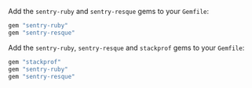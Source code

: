 <OnboardingOption optionId="profiling" hideForThisOption>

Add the `sentry-ruby` and `sentry-resque` gems to your `Gemfile`:

```ruby {filename:Gemfile}
gem "sentry-ruby"
gem "sentry-resque"
```

</OnboardingOption>

<OnboardingOption optionId="profiling">

Add the `sentry-ruby`, `sentry-resque` and `stackprof` gems to your `Gemfile`:

```ruby {filename:Gemfile}
gem "stackprof"
gem "sentry-ruby"
gem "sentry-resque"
```

</OnboardingOption>
